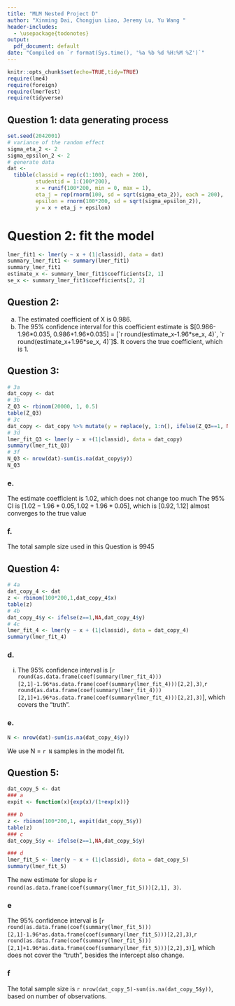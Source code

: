 ```yaml
---
title: "MLM Nested Project D"
author: "Xinming Dai, Chongjun Liao, Jeremy Lu, Yu Wang "
header-includes:
  - \usepackage{todonotes}
output:
  pdf_document: default
date: "Compiled on `r format(Sys.time(), '%a %b %d %H:%M %Z')`"
---
```

  
```r
knitr::opts_chunk$set(echo=TRUE,tidy=TRUE)
require(lme4)
require(foreign)
require(lmerTest)
require(tidyverse)
```

## Question 1: data generating process

```r
set.seed(2042001)
# variance of the random effect
sigma_eta_2 <- 2
sigma_epsilon_2 <- 2
# generate data
dat <- 
  tibble(classid = rep(c(1:100), each = 200),
         studentid = 1:(100*200),
         x = runif(100*200, min = 0, max = 1),
         eta_j = rep(rnorm(100, sd = sqrt(sigma_eta_2)), each = 200),
         epsilon = rnorm(100*200, sd = sqrt(sigma_epsilon_2)),
         y = x + eta_j + epsilon)
```

# Question 2: fit the model

```r
lmer_fit1 <- lmer(y ~ x + (1|classid), data = dat)
summary_lmer_fit1 <- summary(lmer_fit1)
summary_lmer_fit1
estimate_x <- summary_lmer_fit1$coefficients[2, 1]
se_x <- summary_lmer_fit1$coefficients[2, 2]
```

## Question 2: 
a. The estimated coefficient of X is 0.986.
b. The 95% confidence interval for this coefficient estimate is $[0.986-1.96*0.035, 0.986+1.96*0.035] = [`r round(estimate_x-1.96*se_x, 4)`, `r round(estimate_x+1.96*se_x, 4)`]$. It covers the true coefficient, which is 1.

## Question 3: 
```r
# 3a
dat_copy <- dat
# 3b
Z_Q3 <- rbinom(20000, 1, 0.5)
table(Z_Q3)
# 3c
dat_copy <- dat_copy %>% mutate(y = replace(y, 1:n(), ifelse(Z_Q3==1, NA, y)))
# 3d
lmer_fit_Q3 <- lmer(y ~ x +(1|classid), data = dat_copy)
summary(lmer_fit_Q3)
# 3f
N_Q3 <- nrow(dat)-sum(is.na(dat_copy$y))
N_Q3
```

### e.
The estimate coefficient is 1.02, which does not change too much
The 95% CI is $[1.02-1.96*0.05, 1.02+1.96*0.05]$, which is $[0.92, 1.12]$ almost converges to the true value

### f.
The total sample size used in this Question is 9945


## Question 4: 
```r
# 4a
dat_copy_4 <- dat
z <- rbinom(100*200,1,dat_copy_4$x)
table(z)
# 4b
dat_copy_4$y <- ifelse(z==1,NA,dat_copy_4$y)
# 4c
lmer_fit_4 <- lmer(y ~ x + (1|classid), data = dat_copy_4)
summary(lmer_fit_4)
```

### d.
i. The 95% confidence interval is [`r round(as.data.frame(coef(summary(lmer_fit_4)))[2,1]-1.96*as.data.frame(coef(summary(lmer_fit_4)))[2,2],3)`,`r round(as.data.frame(coef(summary(lmer_fit_4)))[2,1]+1.96*as.data.frame(coef(summary(lmer_fit_4)))[2,2],3)`], which covers the "truth".  

### e.
```r
N <- nrow(dat)-sum(is.na(dat_copy_4$y))
```
We use N = `r N` samples in the model fit.


## Question 5: 
```r
dat_copy_5 <- dat
### a
expit <- function(x){exp(x)/(1+exp(x))}

### b
z <- rbinom(100*200,1, expit(dat_copy_5$y))
table(z)
### c
dat_copy_5$y <- ifelse(z==1,NA,dat_copy_5$y)

### d
lmer_fit_5 <- lmer(y ~ x + (1|classid), data = dat_copy_5)
summary(lmer_fit_5)
```
The new estimate for slope is `r round(as.data.frame(coef(summary(lmer_fit_5)))[2,1], 3)`.

### e
The 95% confidence interval is [`r round(as.data.frame(coef(summary(lmer_fit_5)))[2,1]-1.96*as.data.frame(coef(summary(lmer_fit_5)))[2,2],3)`,`r round(as.data.frame(coef(summary(lmer_fit_5)))[2,1]+1.96*as.data.frame(coef(summary(lmer_fit_5)))[2,2],3)`], which does not cover the "truth", besides the intercept also change.  

### f
The total sample size is `r nrow(dat_copy_5)-sum(is.na(dat_copy_5$y))`, based on number of observations.
